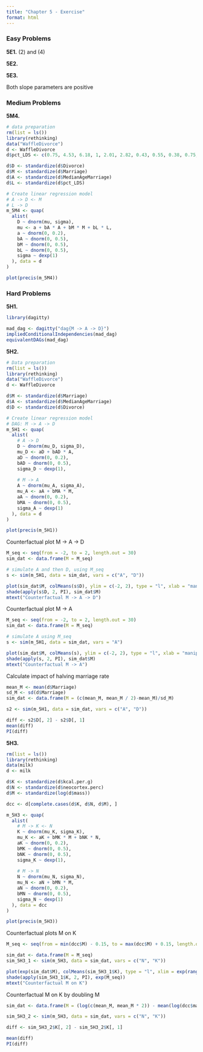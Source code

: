 ```yaml
---
title: "Chapter 5 - Exercise"
format: html
---
```


### Easy Problems
**5E1.** (2) and (4)

**5E2.** \
\begin{align}
  D & \sim \text{Normal}(\mu_{i}, \sigma) \\
  \mu & = \alpha + \beta_{L} L_{i} + \beta_{P} P_{i}
\end{align}

**5E3.** \
\begin{align}
  T & \sim \text{Normal}(\mu_{i}, \sigma) \\
  \mu & = \alpha + \beta_{F} F_{i} + \beta_{L} L_{i}
\end{align}

Both slope parameters are positive

### Medium Problems
**5M4.**
```r
# data preparation
rm(list = ls())
library(rethinking)
data("WaffleDivorce")
d <- WaffleDivorce
d$pct_LDS <- c(0.75, 4.53, 6.18, 1, 2.01, 2.82, 0.43, 0.55, 0.38, 0.75, 0.82, 5.18, 26.35, 0.44, 0.66, 0.87, 1.25, 0.77, 0.64, 0.81, 0.72, 0.39, 0.44, 0.58, 0.72, 1.14, 4.78, 1.29, 0.61, 0.37, 3.34, 0.41, 0.82, 1.48, 0.52, 1.2, 3.85, 0.4, 0.37, 0.83, 1.27, 0.75, 1.21, 67.97, 0.74, 1.13, 3.99, 0.92, 0.44, 11.5)

d$D <- standardize(d$Divorce)
d$M <- standardize(d$Marriage)
d$A <- standardize(d$MedianAgeMarriage)
d$L <- standardize(d$pct_LDS)

# Create linear regression model
# A -> D <- M
# L -> D
m_5M4 <- quap(
  alist(
    D ~ dnorm(mu, sigma),
    mu <- a + bA * A + bM * M + bL * L,
    a ~ dnorm(0, 0.2),
    bA ~ dnorm(0, 0.5),
    bM ~ dnorm(0, 0.5),
    bL ~ dnorm(0, 0.5),
    sigma ~ dexp(1)
  ), data = d
)

plot(precis(m_5M4))
```

### Hard Problems
**5H1.**
```r
library(dagitty)

mad_dag <- dagitty("dag{M -> A -> D}")
impliedConditionalIndependencies(mad_dag)
equivalentDAGs(mad_dag)
```

**5H2.**
```r
# Data preparation
rm(list = ls())
library(rethinking)
data("WaffleDivorce")
d <- WaffleDivorce

d$M <- standardize(d$Marriage)
d$A <- standardize(d$MedianAgeMarriage)
d$D <- standardize(d$Divorce)
```


```r
# Create linear regression model
# DAG: M -> A -> D
m_5H1 <- quap(
  alist(
    # A -> D
    D ~ dnorm(mu_D, sigma_D),
    mu_D <- aD + bAD * A,
    aD ~ dnorm(0, 0.2),
    bAD ~ dnorm(0, 0.5),
    sigma_D ~ dexp(1),
    
    # M -> A
    A ~ dnorm(mu_A, sigma_A),
    mu_A <- aA + bMA * M,
    aA ~ dnorm(0, 0.2),
    bMA ~ dnorm(0, 0.5),
    sigma_A ~ dexp(1)
  ), data = d
)

plot(precis(m_5H1))
```

Counterfactual plot M -> A -> D
```r
M_seq <- seq(from = -2, to = 2, length.out = 30)
sim_dat <- data.frame(M = M_seq)

# simulate A and then D, using M_seq
s <- sim(m_5H1, data = sim_dat, vars = c("A", "D"))

plot(sim_dat$M, colMeans(s$D), ylim = c(-2, 2), type = "l", xlab = "manipulated M", ylab = "counterfactual D")
shade(apply(s$D, 2, PI), sim_dat$M)
mtext("Counterfactual M -> A -> D")
```

Counterfactual plot M -> A
```r
M_seq <- seq(from = -2, to = 2, length.out = 30)
sim_dat <- data.frame(M = M_seq)

# simulate A using M_seq
s <- sim(m_5H1, data = sim_dat, vars = "A")

plot(sim_dat$M, colMeans(s), ylim = c(-2, 2), type = "l", xlab = "manipulated M", ylab = "counterfactual A")
shade(apply(s, 2, PI), sim_dat$M)
mtext("Counterfactual M -> A")
```

Calculate impact of halving marriage rate
```r
mean_M <- mean(d$Marriage)
sd_M <- sd(d$Marriage)
sim_dat <- data.frame(M = (c(mean_M, mean_M / 2)-mean_M)/sd_M)

s2 <- sim(m_5H1, data = sim_dat, vars = c("A", "D"))

diff <- s2$D[, 2] - s2$D[, 1]
mean(diff)
PI(diff)
```

**5H3.**
```r
rm(list = ls())
library(rethinking)
data(milk)
d <- milk

d$K <- standardize(d$kcal.per.g)
d$N <- standardize(d$neocortex.perc)
d$M <- standardize(log(d$mass))
```

```r
dcc <- d[complete.cases(d$K, d$N, d$M), ]

m_5H3 <- quap(
  alist(
    # M -> K <- N
    K ~ dnorm(mu_K, sigma_K),
    mu_K <- aK + bMK * M + bNK * N,
    aK ~ dnorm(0, 0.2),
    bMK ~ dnorm(0, 0.5),
    bNK ~ dnorm(0, 0.5),
    sigma_K ~ dexp(1),
    
    # M -> N
    N ~ dnorm(mu_N, sigma_N),
    mu_N <- aN + bMN * M,
    aN ~ dnorm(0, 0.2),
    bMN ~ dnorm(0, 0.5),
    sigma_N ~ dexp(1)
  ), data = dcc
)

plot(precis(m_5H3))
```
Counterfactual plots M on K
```r
M_seq <- seq(from = min(dcc$M) - 0.15, to = max(dcc$M) + 0.15, length.out = 30)

sim_dat <- data.frame(M = M_seq)
sim_5H3_1 <- sim(m_5H3, data = sim_dat, vars = c("N", "K"))

plot(exp(sim_dat$M), colMeans(sim_5H3_1$K), type = "l", xlim = exp(range(M_seq)), ylim = c(-2, 2), xlab = "manipulated M", ylab = "counterfactual K")
shade(apply(sim_5H3_1$K, 2, PI), exp(M_seq))
mtext("Counterfactual M on K")
```

Counterfactual M on K by doubling M
```r
sim_dat <- data.frame(M = (log(c(mean_M, mean_M * 2)) - mean(log(dcc$mass))) / sd(log(dcc$mass)))

sim_5H3_2 <- sim(m_5H3, data = sim_dat, vars = c("N", "K"))

diff <- sim_5H3_2$K[, 2] - sim_5H3_2$K[, 1]

mean(diff)
PI(diff)
```

